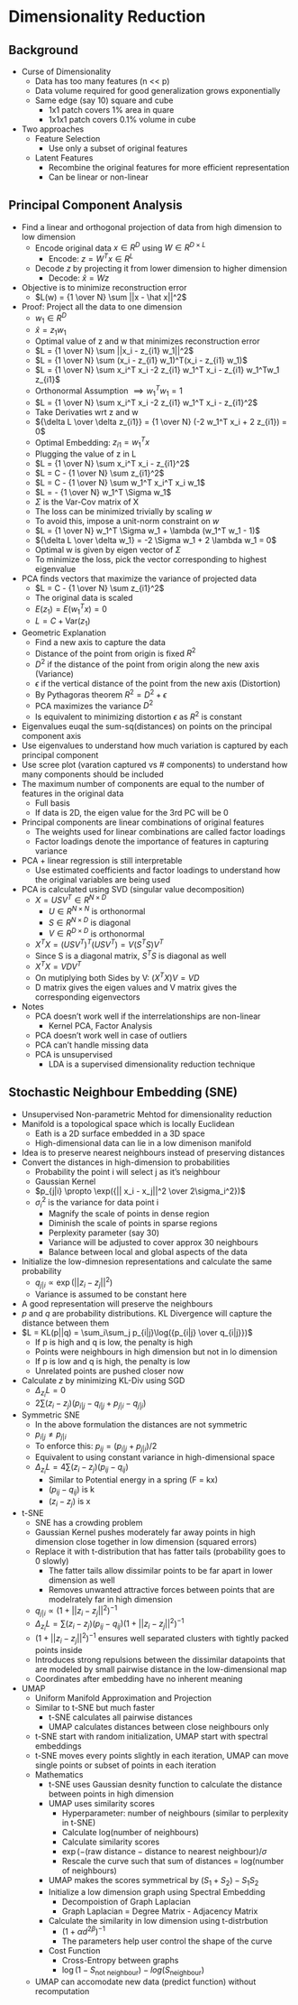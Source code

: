 # Dimensionality Reduction

## Background

-   Curse of Dimensionality
    -   Data has too many features (n \<\< p)
    -   Data volume required for good generalization grows exponentially
    -   Same edge (say 10) square and cube
        -   1x1 patch covers 1% area in quare
        -   1x1x1 patch covers 0.1% volume in cube
-   Two approaches
    -   Feature Selection
        -   Use only a subset of original features\
    -   Latent Features
        -   Recombine the original features for more efficient representation
        -   Can be linear or non-linear

## Principal Component Analysis

-   Find a linear and orthogonal projection of data from high dimension to low dimension
    -   Encode original data $x \in R^D$ using $W \in R^{D \times L}$
        -   Encode: $z = W^T x \in R^L$
    -   Decode $z$ by projecting it from lower dimension to higher dimension
        -   Decode: $\hat x = W z$
-   Objective is to minimize reconstruction error
    -   $L(w) = {1 \over N} \sum ||x - \hat x||^2$
-   Proof: Project all the data to one dimension
    -   $w_1 \in R^D$
    -   $\hat x = z_{1} w_1$
    -   Optimal value of z and w that minimizes reconstruction error
    -   $L = {1 \over N} \sum ||x_i - z_{i1} w_1||^2$
    -   $L = {1 \over N} \sum (x_i - z_{i1} w_1)^T(x_i - z_{i1} w_1)$
    -   $L = {1 \over N} \sum x_i^T x_i -2 z_{i1} w_1^T x_i - z_{i1} w_1^Tw_1 z_{i1}$
    -   Orthonormal Assumption $\implies w_1^Tw_1 = 1$
    -   $L = {1 \over N} \sum x_i^T x_i -2 z_{i1} w_1^T x_i - z_{i1}^2$
    -   Take Derivaties wrt z and w
    -   ${\delta L \over \delta z_{i1}} = {1 \over N} (-2 w_1^T x_i + 2 z_{i1}) = 0$
    -   Optimal Embedding: $z_{i1} = w_1^T x$
    -   Plugging the value of z in L
    -   $L = {1 \over N} \sum x_i^T x_i - z_{i1}^2$
    -   $L = C - {1 \over N} \sum z_{i1}^2$
    -   $L = C - {1 \over N} \sum w_1^T x_i^T x_i w_1$
    -   $L = - {1 \over N} w_1^T \Sigma w_1$
    -   $\Sigma$ is the Var-Cov matrix of X
    -   The loss can be minimized trivially by scaling $w$
    -   To avoid this, impose a unit-norm constraint on $w$
    -   $L = {1 \over N} w_1^T \Sigma w_1 + \lambda (w_1^T w_1 - 1)$
    -   ${\delta L \over \delta w_1} = -2 \Sigma w_1 + 2 \lambda w_1 = 0$
    -   Optimal w is given by eigen vector of $\Sigma$
    -   To minimize the loss, pick the vector corresponding to highest eigenvalue
-   PCA finds vectors that maximize the variance of projected data
    -   $L = C - {1 \over N} \sum z_{i1}^2$
    -   The original data is scaled
    -   $E(z_1) = E(w_1^T x) = 0$
    -   $L = C + \text{Var}(z_1)$
-   Geometric Explanation
    -   Find a new axis to capture the data
    -   Distance of the point from origin is fixed $R^2$
    -   $D^2$ if the distance of the point from origin along the new axis (Variance)
    -   $\epsilon$ if the vertical distance of the point from the new axis (Distortion)
    -   By Pythagoras theorem $R^2 = D^2 + \epsilon$
    -   PCA maximizes the variance $D^2$
    -   Is equivalent to minimizing distortion $\epsilon$ as $R^2$ is constant
-   Eigenvalues euqal the sum-sq(distances) on points on the principal component axis
-   Use eigenvalues to understand how much variation is captured by each principal component
-   Use scree plot (varation captured vs \# components) to understand how many components should be included
-   The maximum number of components are equal to the number of features in the original data
    -   Full basis
    -   If data is 2D, the eigen value for the 3rd PC will be 0
-   Principal components are linear combinations of original features
    -   The weights used for linear combinations are called factor loadings
    -   Factor loadings denote the importance of features in capturing variance
-   PCA + linear regression is still interpretable
    -   Use estimated coefficients and factor loadings to understand how the original variables are being used
-   PCA is calculated using SVD (singular value decomposition)
    -   $X = U S V^T \in R^{N \times D}$
        -   $U \in R^{N \times N}$ is orthonormal
        -   $S \in R^{N \times D}$ is diagonal
        -   $V \in R^{D \times D}$ is orthonormal
    -   $X^T X = (U S V^{T})^T(U S V^{T}) = V(S^TS)V^T$
    -   Since S is a diagonal matrix, $S^TS$ is diagonal as well
    -   $X^T X = VDV^T$
    -   On mutiplying both Sides by V: $(X^T X)V = VD$
    -   D matrix gives the eigen values and V matrix gives the corresponding eigenvectors
-   Notes
    -   PCA doesn't work well if the interrelationships are non-linear
        -   Kernel PCA, Factor Analysis
    -   PCA doesn't work well in case of outliers
    -   PCA can't handle missing data
    -   PCA is unsupervised
        -   LDA is a supervised dimensionality reduction technique

## Stochastic Neighbour Embedding (SNE)

-   Unsupervised Non-parametric Mehtod for dimensionality reduction
-   Manifold is a topological space which is locally Euclidean
    -   Eath is a 2D surface embedded in a 3D space
    -   High-dimensional data can lie in a low dimenison manifold
-   Idea is to preserve nearest neighbours instead of preserving distances
-   Convert the distances in high-dimension to probabilities
    -   Probability the point i will select j as it's neighbour
    -   Gaussian Kernel
    -   $p_{j|i} \propto \exp({|| x_i - x_j||^2 \over 2\sigma_i^2})$
    -   $\sigma_i^2$ is the variance for data point i
        -   Magnify the scale of points in dense region
        -   Diminish the scale of points in sparse regions
        -   Perplexity parameter (say 30)
        -   Variance will be adjusted to cover approx 30 neighbours
        -   Balance between local and global aspects of the data
-   Initialize the low-dimnesion representations and calculate the same probability
    -   $q_{j|i} \propto \exp({|| z_i - z_j||^2})$
    -   Variance is assumed to be constant here
-   A good representation will preserve the neighbours
-   $p$ and $q$ are probability distributions. KL Divergence will capture the distance between them
-   $L = KL(p||q) = \sum_i\sum_j p_{i|j}\log({p_{i|j} \over q_{i|j}})$
    -   If p is high and q is low, the penalty is high
    -   Points were neighbours in high dimension but not in lo dimension
    -   If p is low and q is high, the penalty is low
    -   Unrelated points are pushed closer now
-   Calculate $z$ by minimizing KL-Div using SGD
    -   $\Delta_{z_i} L = 0$
    -   $2 \sum (z_i - z_j) (p_{i|j} - q_{i|j} + p_{j|i} - q_{j|i})$
-   Symmetric SNE
    -   In the above formulation the distances are not symmetric
    -   $p_{i|j} \ne p_{j|i}$
    -   To enforce this: $p_{ij} = (p_{i|j} + p_{j|i}) / 2$
    -   Equivalent to using constant variance in high-dimensional space
    -   $\Delta_{z_i} L = 4 \sum (z_i - z_j) (p_{ij} - q_{ij})$
        -   Similar to Potential energy in a spring (F = kx)
        -   $(p_{ij} - q_{ij})$ is k
        -   $(z_i - z_j)$ is x
-   t-SNE
    -   SNE has a crowding problem
    -   Gaussian Kernel pushes moderately far away points in high dimension close together in low dimension (squared errors)
    -   Replace it with t-distribution that has fatter tails (probability goes to 0 slowly)
        -   The fatter tails allow dissimilar points to be far apart in lower dimension as well
        -   Removes unwanted attractive forces between points that are modelrately far in high dimension
    -   $q_{j|i} \propto (1+{|| z_i - z_j||^2})^{-1}$
    -   $\Delta_{z_i} L = \sum (z_i - z_j) (p_{ij} - q_{ij}) (1 + || z_i - z_j||^2)^{-1}$
    -   $(1 + || z_i - z_j||^2)^{-1}$ ensures well separated clusters with tightly packed points inside
    -   Introduces strong repulsions between the dissimilar datapoints that are modeled by small pairwise distance in the low-dimensional map
    -   Coordinates after embedding have no inherent meaning
-   UMAP
    -   Uniform Manifold Approximation and Projection\
    -   Similar to t-SNE but much faster
        -   t-SNE calculates all pairwise distances
        -   UMAP calculates distances between close neighbours only
    -   t-SNE start with random initialization, UMAP start with spectral embeddings
    -   t-SNE moves every points slightly in each iteration, UMAP can move single points or subset of points in each iteration
    -   Mathematics
        -   t-SNE uses Gaussian desnity function to calculate the distance between points in high dimension
        -   UMAP uses similarity scores
            -   Hyperparameter: number of neighbours (similar to perplexity in t-SNE)
            -   Calculate log(number of neighbours)
            -   Calculate similarity scores
            -   $\exp(-(\text{raw distance} - \text{distance to nearest neighbour}) / \sigma$
            -   Rescale the curve such that sum of distances = log(number of neighbours)
        -   UMAP makes the scores symmetrical by $(S_1 + S_2) - S_1S_2$
        -   Initialize a low dimension graph using Spectral Embedding
            -   Decompoistion of Graph Laplacian
            -   Graph Laplacian = Degree Matrix - Adjacency Matrix
        -   Calculate the similarity in low dimension using t-distrbution
            -   $(1 + \alpha d^{2\beta})^{-1}$
            -   The parameters help user control the shape of the curve
        -   Cost Function
            -   Cross-Entropy between graphs
            -   $\log(1 - S_{\text{not neighbour}}) - log(S_{\text{neighbour}})$\
    -   UMAP can accomodate new data (predict function) without recomputation
